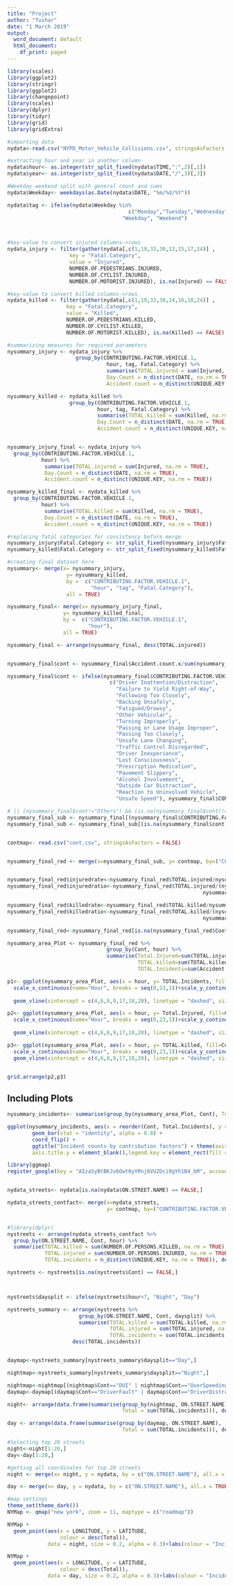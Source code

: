 ---
title: "Project"
author: "Tushar"
date: "1 March 2019"
output:
  word_document: default
  html_document:
    df_print: paged
---

```{r data preprocessing, message=FALSE, warning=FALSE, paged.print=FALSE}

library(scales)
library(ggplot2)
library(stringr)
library(ggplot2)
library(changepoint)
library(scales)
library(dplyr)
library(tidyr)
library(grid)
library(gridExtra)

#importing data
nydata<-read.csv("NYPD_Motor_Vehicle_Collisions.csv", stringsAsFactors = FALSE, na.strings = '')

#extracting hour and year in another column
nydata$hour<- as.integer(str_split_fixed(nydata$TIME,":",2)[,1])
nydata$year<- as.integer(str_split_fixed(nydata$DATE,"/",3)[,3])

#Weekday weekend split with general count and sums
nydata$Weekday<- weekdays(as.Date(nydata$DATE, "%m/%d/%Y"))

nydata$tag <- ifelse(nydata$Weekday %in% 
                                       c("Monday","Tuesday","Wednesday","Thursday","Friday"), 
                                     "Weekday", "Weekend")



#key-value to convert injured columns->rows
nydata_injury <- filter(gather(nydata[,c(1,19,33,30,13,15,17,24)] , 
                    key = "Fatal.Category", 
                    value = "Injured", 
                    NUMBER.OF.PEDESTRIANS.INJURED,
                    NUMBER.OF.CYCLIST.INJURED, 
                    NUMBER.OF.MOTORIST.INJURED), is.na(Injured) == FALSE)

#key-value to convert killed columns->rows
nydata_killed <- filter(gather(nydata[,c(1,19,33,30,14,16,18,24)] , 
                   key = "Fatal.Category",
                   value = "Killed",
                   NUMBER.OF.PEDESTRIANS.KILLED,
                   NUMBER.OF.CYCLIST.KILLED,
                   NUMBER.OF.MOTORIST.KILLED), is.na(Killed) == FALSE)

#summarizing measures for required parameters
nysummary_injury <- nydata_injury %>%
                      group_by(CONTRIBUTING.FACTOR.VEHICLE.1,
                                hour, tag, Fatal.Category) %>%
                                summarise(TOTAL.injured = sum(Injured, na.rm = TRUE),
                                Day.Count = n_distinct(DATE, na.rm = TRUE),
                                Accident.count = n_distinct(UNIQUE.KEY, na.rm = TRUE))

nysummary_killed <- nydata_killed %>%
                    group_by(CONTRIBUTING.FACTOR.VEHICLE.1,
                             hour, tag, Fatal.Category) %>%
                             summarise(TOTAL.killed = sum(Killed, na.rm = TRUE),
                             Day.Count = n_distinct(DATE, na.rm = TRUE),
                             Accident.count = n_distinct(UNIQUE.KEY, na.rm = TRUE))


nysummary_injury_final <- nydata_injury %>%
  group_by(CONTRIBUTING.FACTOR.VEHICLE.1,
           hour) %>%
            summarise(TOTAL.injured = sum(Injured, na.rm = TRUE),
            Day.Count = n_distinct(DATE, na.rm = TRUE),
            Accident.count = n_distinct(UNIQUE.KEY, na.rm = TRUE))

nysummary_killed_final <- nydata_killed %>%
  group_by(CONTRIBUTING.FACTOR.VEHICLE.1,
           hour) %>%
            summarise(TOTAL.killed = sum(Killed, na.rm = TRUE),
            Day.Count = n_distinct(DATE, na.rm = TRUE),
            Accident.count = n_distinct(UNIQUE.KEY, na.rm = TRUE))

#replacing fatal categories for consistency before merge
nysummary_injury$Fatal.Category <- str_split_fixed(nysummary_injury$Fatal.Category, "\\.",4)[,3]
nysummary_killed$Fatal.Category <- str_split_fixed(nysummary_killed$Fatal.Category, "\\.",4)[,3]

#creating final dataset here
nysummary<- merge(x= nysummary_injury, 
                   y= nysummary_killed, 
                   by =  c("CONTRIBUTING.FACTOR.VEHICLE.1",
                           "hour", "tag", "Fatal.Category"),
                   all = TRUE)

nysummary_final<- merge(x= nysummary_injury_final, 
                  y= nysummary_killed_final, 
                  by =  c("CONTRIBUTING.FACTOR.VEHICLE.1",
                          "hour"),
                  all = TRUE)

nysummary_final <- arrange(nysummary_final, desc(TOTAL.injured))


nysummary_final$cont <- nysummary_final$Accident.count.x/sum(nysummary_final$Accident.count.x)

nysummary_final$cont <- ifelse(nysummary_final$CONTRIBUTING.FACTOR.VEHICLE.1 %in%
                                 c("Driver Inattention/Distraction",
                                   "Failure to Yield Right-of-Way",
                                   "Following Too Closely",
                                   "Backing Unsafely",
                                   "Fatigued/Drowsy",
                                   "Other Vehicular",
                                   "Turning Improperly",
                                   "Passing or Lane Usage Improper",
                                   "Passing Too Closely",
                                   "Unsafe Lane Changing",
                                   "Traffic Control Disregarded",
                                   "Driver Inexperience",
                                   "Lost Consciousness",
                                   "Prescription Medication",
                                   "Pavement Slippery",
                                   "Alcohol Involvement",
                                   "Outside Car Distraction",
                                   "Reaction to Uninvolved Vehicle",
                                   "Unsafe Speed"), nysummary_final$CONTRIBUTING.FACTOR.VEHICLE.1, "Others")

# || (nysummary_final$cont!="Others") && (is.na(nysummary_final$cont)!=TRUE))
nysummary_final_sub <- nysummary_final[(nysummary_final$CONTRIBUTING.FACTOR.VEHICLE.1!="Unspecified"),]
nysummary_final_sub <- nysummary_final_sub[(is.na(nysummary_final$cont)!=TRUE),]


contmap<- read.csv("cont.csv", stringsAsFactors = FALSE)


nysummary_final_red <- merge(x=nysummary_final_sub, y= contmap, by=("CONTRIBUTING.FACTOR.VEHICLE.1"), all.x = TRUE)


nysummary_final_red$injuredrate<-nysummary_final_red$TOTAL.injured/nysummary_final_red$Accident.count.x
nysummary_final_red$injuredratio<-nysummary_final_red$TOTAL.injured/(nysummary_final_red$TOTAL.injured+
                                                               nysummary_final_red$TOTAL.killed)

nysummary_final_red$killedrate<-nysummary_final_red$TOTAL.killed/nysummary_final_red$Accident.count.x
nysummary_final_red$killedratio<-nysummary_final_red$TOTAL.killed/(nysummary_final_red$TOTAL.killed+
                                                               nysummary_final_red$TOTAL.injured)

nysummary_final_red<-nysummary_final_red[is.na(nysummary_final_red$Cont)==FALSE,] 

nysummary_area_Plot <- nysummary_final_red %>% 
                                group_by(Cont, hour) %>%
                                summarise(Total.Injured=sum(TOTAL.injured, na.rm = TRUE),
                                          TOTAL.killed=sum(TOTAL.killed, na.rm = TRUE),
                                          TOTAL.Incidents=sum(Accident.count.x, na.rm = TRUE))

```


```{r plots}
p1<- ggplot(nysummary_area_Plot, aes(x = hour, y= TOTAL.Incidents, fill=Cont))+
  scale_x_continuous(name="Hour", breaks = seq(0,23,1))+scale_y_continuous(name = "Contribution to Total Incidents",labels = percent_format())+geom_area(stat="Identity",position="fill",
                                                                                                                                                         alpha = 0.8, color = "grey70")+ggtitle("Incidents")+theme_minimal()+
  geom_vline(xintercept = c(4,6,8,9,17,18,20), linetype = "dashed", size=0.5, alpha = 0.5)+theme(legend.box.background = element_rect())+theme(legend.position="none")+theme(plot.title = element_text(hjust = 0.5, size = 12))+theme(axis.title.y=element_text(size=8), axis.title.x =element_text(size=6))

p2<- ggplot(nysummary_area_Plot, aes(x = hour, y= Total.Injured, fill=Cont))+
  scale_x_continuous(name="Hour", breaks = seq(0,23,1))+scale_y_continuous(name = "Contribution to Total Injured")+geom_area(stat="Identity",position="fill",
                                                                                                                                                       alpha = 0.8, color = "grey70")+ggtitle("Injuries")+theme_minimal()+
  geom_vline(xintercept = c(4,6,8,9,17,18,20), linetype = "dashed", size=0.5, alpha = 0.5)+theme(legend.box.background = element_rect())+theme(legend.position="none")+theme(plot.title = element_text(hjust = 0.5, size =12))+theme(axis.title.y=element_text(size=8), axis.title.x =element_text(size=6))

p3<- ggplot(nysummary_area_Plot, aes(x = hour, y= TOTAL.killed, fill=Cont))+
  scale_x_continuous(name="Hour", breaks = seq(0,23,1))+scale_y_continuous(name = "Contribution to Total Deaths")+geom_area(stat="Identity",position="fill",alpha = 0.8, color = "grey70")+ggtitle("Deaths")+theme_minimal()+
  geom_vline(xintercept = c(4,6,8,9,17,18,20), linetype = "dashed", size=0.5, alpha = 0.5)+theme(legend.box.background = element_rect())+theme(legend.position="none")+theme(plot.title = element_text(hjust = 0.5, size = 12))+theme(axis.title.y=element_text(size=8), axis.title.x =element_text(size=8), plot.title = element_text(size = 10))


grid.arrange(p2,p3)
```

## Including Plots

```{r Incidents plot}
nysummary_incidents<- summarise(group_by(nysummary_area_Plot, Cont), Total.Incidents = sum(TOTAL.Incidents))

ggplot(nysummary_incidents, aes(x = reorder(Cont, Total.Incidents), y = Total.Incidents, fill = factor(Cont))) +scale_y_continuous(breaks = c(0,100000,200000,300000,400000))+scale_x_discrete()+
        geom_bar(stat = "identity", alpha = 0.8) +
        coord_flip() + 
        ggtitle("Incident counts by contribution factors") + theme(axis.text.y = element_text(angle =70, hjust = 0.2), axis.title.x=element_blank(), axis.ticks.y = element_blank(),
        axis.title.y = element_blank(),legend.key = element_rect(fill = "white", colour = "black"),panel.grid.major = element_blank(), panel.grid.minor = element_blank(), panel.background = element_blank())+guides(fill=guide_legend(title="Contribution Factor"))

```

```{r Maps preprocessing}

library(ggmap)
register_google(key = "AIzaSyBtBKJv6Owt0yYRnj6VUZOci9gYh1B4_bM", account_type = "standard")


nydata_streets<- nydata[is.na(nydata$ON.STREET.NAME) == FALSE,]

nydata_streets_contfact<- merge(x=nydata_streets, 
                                y= contmap, by=("CONTRIBUTING.FACTOR.VEHICLE.1"), all.x = TRUE)


#library(dplyr)
nystreets <- arrange(nydata_streets_contfact %>%
  group_by(ON.STREET.NAME, Cont, hour) %>%
  summarise(TOTAL.killed = sum(NUMBER.OF.PERSONS.KILLED, na.rm = TRUE),
            TOTAL.injured = sum(NUMBER.OF.PERSONS.INJURED, na.rm = TRUE),
            TOTAL.incidents = n_distinct(UNIQUE.KEY, na.rm = TRUE)), desc(TOTAL.incidents))

nystreets <- nystreets[is.na(nystreets$Cont) == FALSE,]



nystreets$daysplit <- ifelse(nystreets$hour<7, "Night", "Day")

nystreets_summary <- arrange(nystreets %>%
                       group_by(ON.STREET.NAME, Cont, daysplit) %>%
                       summarise(TOTAL.killed = sum(TOTAL.killed, na.rm = TRUE),
                                 TOTAL.injured = sum(TOTAL.injured, na.rm = TRUE),
                                 TOTAL.incidents = sum(TOTAL.incidents, na.rm = TRUE)),
                     desc(TOTAL.incidents))


daymap<-nystreets_summary[nystreets_summary$daysplit=="Day",]

nightmap<-nystreets_summary[nystreets_summary$daysplit=="Night",]

nightmap<-nightmap[(nightmap$Cont=="DUI" | nightmap$Cont=="OverSpeeding"),]
daymap<-daymap[(daymap$Cont=="DriverFault" | daymap$Cont=="DriverDistracted"),]

night<- arrange(data.frame(summarise(group_by(nightmap, ON.STREET.NAME),
                                     Total = sum(TOTAL.incidents))), desc(Total))

day <- arrange(data.frame(summarise(group_by(daymap, ON.STREET.NAME),
                                     Total = sum(TOTAL.incidents))), desc(Total))

#Selecting top 20 streets
night<-night[1:20,]
day<-day[1:20,]

#getting all coordinates for top 20 streets
night <- merge(x= night, y = nydata, by = c("ON.STREET.NAME"), all.x = TRUE)

day <- merge(x= day, y = nydata, by = c("ON.STREET.NAME"), all.x = TRUE)

#map settings
theme_set(theme_dark())
NYMap <- qmap("new york", zoom = 11, maptype = c("roadmap"))


```

```{r Night Map plot}
NYMap +
  geom_point(aes(x = LONGITUDE, y = LATITUDE,
                 colour = desc(Total)),
             data = night, size = 0.2, alpha = 0.3)+labs(colour = "Incident Frequency")

```

```{r Day Map plot}

NYMap +
  geom_point(aes(x = LONGITUDE, y = LATITUDE,
                 colour = desc(Total)),
             data = day, size = 0.2, alpha = 0.3)+labs(colour = "Incident Frequency")



```


